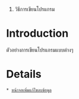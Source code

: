 #วิธีการเขียนโปรแกรม

= Introduction =

ตัวอย่างการเขียนโปรแกรมแบบต่างๆ


= Details =

 * [[หน้าจอเพิ่มแก้ไขลบข้อมูล]]